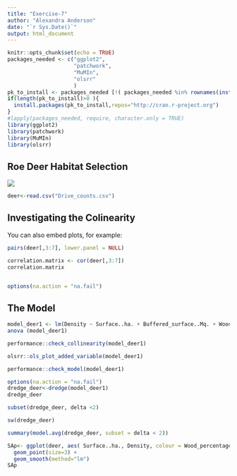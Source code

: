```yaml
---
title: "Exercise-7"
author: "Alexandra Anderson"
date: "`r Sys.Date()`"
output: html_document
---
```


```r
knitr::opts_chunk$set(echo = TRUE)
packages_needed <- c("ggplot2",
                     "patchwork",
                     "MuMIn", 
                     "olsrr"
                     )
pk_to_install <- packages_needed [!( packages_needed %in% rownames(installed.packages())  )]
if(length(pk_to_install)>0 ){
  install.packages(pk_to_install,repos="http://cran.r-project.org")
}
#lapply(packages_needed, require, character.only = TRUE)
library(ggplot2)
library(patchwork)
library(MuMIn)
library(olsrr)
```

## Roe Deer Habitat Selection

![](images/young-roe-deer-running-summer-raindrops-solitary-male-capreolus-action-grassy-meadow-covered-rain-cute-163306928.webp)

```r
deer<-read.csv("Drive_counts.csv")
```

## Investigating the Colinearity

You can also embed plots, for example:

```r
pairs(deer[,3:7], lower.panel = NULL)
```

```R
correlation.matrix <- cor(deer[,3:7])
correlation.matrix
```

```{}
```

```r
options(na.action = "na.fail")
```

## The Model

```r
model_deer1 <- lm(Density ~ Surface..ha. + Buffered_surface..Mq. + Wooded_buffered_surface..Mq. + Wood_percentage + Weighted_surface..ha., data=deer)
anova (model_deer1)
```

```r
performance::check_collinearity(model_deer1)
```

```r
olsrr::ols_plot_added_variable(model_deer1)
```

```r
performance::check_model(model_deer1)
```

```r
options(na.action = "na.fail")
dredge_deer<-dredge(model_deer1)
dredge_deer

```

```r
subset(dredge_deer, delta <2)
```

```r
sw(dredge_deer)
```

```r
summary(model.avg(dredge_deer, subset = delta < 2))
```

```r
SAp<- ggplot(deer, aes( Surface..ha., Density, colour = Wood_percentage)) + 
  geom_point(size=3) +
  geom_smooth(method="lm")
SAp
```

